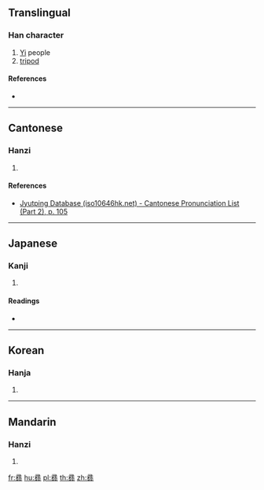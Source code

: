 {{character info/new}}
{{also|彝}}
==Translingual==

===Han character===
{{Han char|rn=58|rad=彐|as=15|sn=18|four=|canj=NMFFT|ids=⿳彐⿰米糸廾}}

# [[Yi]] people
# [[tripod]]

====References====
* {{Han ref|kx=0362.291|dj=0681.110|hdz=20962.180|uh=5F5E|ud=24414}}

----

==Cantonese==

===Hanzi===
{{yue-hanzi|jyut=[[ji4]]|y=yi4|sim=彝}}

# {{defn|lang=yue|sort=彐15}}

====References====
* [http://www.iso10646hk.net/jp/document/download.jsp Jyutping Database (iso10646hk.net) - Cantonese Pronunciation List (Part 2), p. 105]

----

==Japanese==

===Kanji===
{{ja-kanji|grade=|rs=彐15}}

# {{defn|lang=ja|sort=彐15}}

====Readings====
* {{ja-readings|on=[[い]] (i)|kun=[[つね]] (tsune)}}

----

==Korean==

===Hanja===
{{ko-hanja|hangeul=이|eumhun=|rv=i|mr=i|y=i}}

# {{defn|lang=ko|sort=彐15}}

----

==Mandarin==

===Hanzi===
{{cmn-hanzi|sim=彝|pin=[[yí]] ([[yi2]])|wg=i<sup>2</sup>}}

# {{defn|lang=cmn|sort=彐15}}

[[fr:彞]]
[[hu:彞]]
[[pl:彞]]
[[th:彞]]
[[zh:彞]]